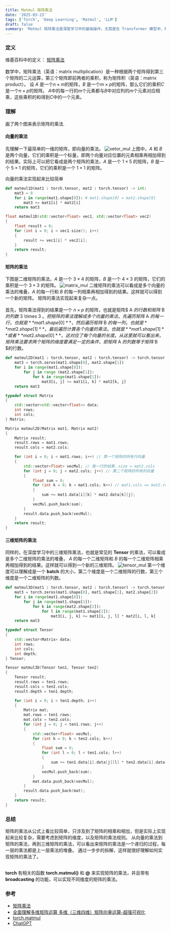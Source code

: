```yaml
---
title: Matmul 矩阵乘法
date: '2025-03-23'
tags: ['Torch', 'Deep Learning', 'Matmul', 'LLM']
draft: false
summary: 'Matmul 矩阵乘法是深度学习中的基础操作，尤其是在 Transformer 模型中，矩阵乘法是最核心的操作之一。本文简单写一下自己的一些理解。'
---
```


### 定义
维基百科中的定义： [矩阵乘法](https://zh.wikipedia.org/zh-hans/%E7%9F%A9%E9%99%A3%E4%B9%98%E6%B3%95) <br></br>
数学中，矩阵乘法（英语：matrix multiplication）是一种根据两个矩阵得到第三个矩阵的二元运算，第三个矩阵即前两者的乘积，称为矩阵积（英语：matrix product）。
设 $A$ 是一个$n \times m$的矩阵，$B$ 是一个$m \times p$的矩阵，那么它们的乘积$C$是一个$n \times p$的矩阵。
$A$中的每一行的$m$个元素都与$B$中对应列的$m$个元素对应相乘，这些乘积的和得到$C$中的一个元素。

### 理解
画了两个图来表示矩阵的乘法.
#### 向量的乘法
先理解一下最简单的一维的矩阵，即向量的乘法。
![vetor_mul](/static/images/tech/vetor_product.png)
上图中，$A$ 和 $B$ 是两个向量，它们的乘积是一个标量，即两个向量对应位置的元素相乘再相加得到的结果。实际上可以把它看成是两个矩阵的乘法，$A$ 是一个 $1 \times 5$ 的矩阵，$B$ 是一个 $5 \times 1$ 的矩阵，它们的乘积是一个 $1 \times 1$ 的矩阵。

向量的乘法实现起来比较简单
```python
def matmul1D(mat1 : torch.tensor, mat2 : torch.tensor) -> int:
    mat3 = 0
    for i in range(mat1.shape[0]): # mat1.shape[0] = mat2.shape[0]
        mat3 += mat1[i] * mat2[i]   
    return mat3
```
```cpp
float matmul1D(std::vector<float> vec1, std::vector<float> vec2)    
{
    float result = 0;
    for (int i = 0; i < vec1.size(); i++)
    {
        result += vec1[i] * vec2[i];
    }
    return result;
}
```

#### 矩阵的乘法
下图是二维矩阵的乘法，$A$ 是一个 $3 \times 4$ 的矩阵，$B$ 是一个 $4 \times 3$ 的矩阵，它们的乘积是一个 $3 \times 3$ 的矩阵。
![matrix_mul](/static/images/tech/matmul.png)
二维矩阵的乘法可以看成是多个向量的乘法的堆叠，$A$ 的每一行和 $B$ 的每一列相乘再相加得到的结果。这样就可以得到一个新的矩阵。
矩阵的乘法实现起来复杂一点。
<br></br>首先，矩阵乘法得到的结果是一个 $n \times p$ 的矩阵，也就是矩阵$ A $的行数和矩阵$ B $的列数$ 3 \times 3 $。
把矩阵的乘法理解成多个向量的乘法，先遍历矩阵$ A $的每一行，也就是 **mat1.shape[0]**，然后遍历矩阵$ B $的每一列，也就是 **mat2.shape[1]**，
最后遍历计算各个向量的乘法，也就是 **mat1.shape[1]** 或者 **mat2.shape[0]**，这对应了每个向量的长度。从这里就可以看出来，矩阵乘法要求两个矩阵的维度要满足一定的条件，即矩阵$ A $的列数等于矩阵$ B $的行数。

```python
def matmul2D(mat1 : torch.tensor, mat2 : torch.tensor) -> torch.tensor:
    mat3 = torch.zeros(mat1.shape[0], mat2.shape[1])
    for i in range(mat1.shape[0]):
        for j in range (mat2.shape[1]):
            for k in range(mat1.shape[1]):
                mat3[i, j] += mat1[i, k] * mat2[k, j]
    return mat3
```

```cpp
typedef struct Matrix
{
    std::vector<std::vector<float>> data;
    int rows;
    int cols;
} Matrix;

Matrix matmul2D(Matrix mat1, Matrix mat2)
{
    Matrix result;
    result.rows = mat1.rows;
    result.cols = mat2.cols;

    for (int i = 0; i < mat1.rows; i++) // 第一个矩阵的所有行向量
    {
        std::vector<float> vecMul; // 每一行的结果，size = mat2.cols
        for (int j = 0; j < mat2.cols; j++) // 第二个矩阵的所有列向量
        {
            float sum = 0;
            for (int k = 0; k < mat1.cols; k++) // mat1.cols == mat2.rows
            {
                sum += mat1.data[i][k] * mat2.data[k][j];
            }
            vecMul.push_back(sum); 
        }
        result.data.push_back(vecMul);
    }
    return result;
}   
```
#### 三维矩阵的乘法
同样的，在深度学习中的三维矩阵乘法，也就是常见的 **Tensor** 的乘法，可以看成是多个二维矩阵的乘法的堆叠，
$A$ 的每一个二维矩阵和 $B$ 的每一个二维矩阵相乘再相加得到的结果。这样就可以得到一个新的三维矩阵。
![tensor_mul](/static/images/tech/matmul3d.png)
第一个维度可以理解成是一个 **batch** 的大小，第二个维度是一个二维矩阵的行数，第三个维度是一个二维矩阵的列数。
```python
def matmul3D(mat1 : torch.tensor, mat2 : torch.tensor) -> torch.tensor:
    mat3 = torch.zeros(mat1.shape[0], mat1.shape[1], mat2.shape[2])
    for i in range(mat1.shape[0]):
        for j in range(mat1.shape[1]):
            for k in range(mat2.shape[2]):
                for l in range(mat1.shape[2]):
                    mat3[i, j, k] += mat1[i, j, l] * mat2[i, l, k]
    return mat3
```
```cpp
typedef struct Tensor
{
    std::vector<Matrix> data;
    int rows;
    int cols;
    int depth;
} Tensor;

Tensor matmul3D(Tensor ten1, Tensor ten2)
{
    Tensor result;
    result.rows = ten1.rows;
    result.cols = ten2.cols;
    result.depth = ten1.depth;

    for (int i = 0; i < ten1.depth; i++)
    {
        Matrix mat;
        mat.rows = ten1.rows;
        mat.cols = ten2.cols;
        for (int j = 0; j < ten1.rows; j++)
        {
            std::vector<float> vecMul;
            for (int k = 0; k < ten2.cols; k++)
            {
                float sum = 0;
                for (int l = 0; l < ten1.cols; l++)
                {
                    sum += ten1.data[i].data[j][l] * ten2.data[i].data[l][k];
                }
                vecMul.push_back(sum);
            }
            mat.data.push_back(vecMul);
        }
        result.data.push_back(mat);
    }
    return result;
}
```

### 总结
矩阵的乘法从公式上看比较简单，只涉及到了矩阵的相乘和相加，但是实际上实现起来比较复杂，需要考虑到矩阵的维度，以及矩阵的乘法规则。
从向量的乘法到矩阵的乘法，再到三维矩阵的乘法，可以看出来矩阵的乘法是一个递归的过程，每一层的乘法都是上一层乘法的堆叠。
通过一步步的拆解，这样就很好理解如何实现矩阵的乘法了。<br></br>

**torch** 有相关的函数 **torch.matmul()** 和 **@** 来实现矩阵的乘法，并且带有 **broadcasting** 的功能，可以实现不同维度的矩阵的乘法。

### 参考
- [矩阵乘法](https://zh.wikipedia.org/zh-hans/%E7%9F%A9%E9%99%A3%E4%B9%98%E6%B3%95)
- [全面理解多维矩阵运算 多维（三维四维）矩阵向量运算-超强可视化](https://zhuanlan.zhihu.com/p/337829793)
- [torch.matmul](https://pytorch.org/docs/stable/generated/torch.matmul.html)
- [ChatGPT](https://chatgpt.com/)
